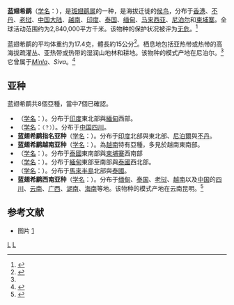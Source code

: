 {{speciesbox
| image = Blue-winged Minla Nalni Uttarakhand India 30.11.2014.jpg
| image_caption = 摄于印度[[北阿坎德邦|北阿坎德邦]]| status = LC
| status_system = IUCN3.1
| status_ref = <ref>{{cite iucn|url=https://www.iucnredlist.org/details/22716576/0 |title=''Minla cyanouroptera'' |author=BirdLife International |author-link=BirdLife International |year=2012 |access-date=26 November 2013|ref=harv}}</ref>
| genus = Actinodura
| species = cyanouroptera
| authority = ([[Brian_Houghton_Hodgson|Hodgson]], 1837)<ref name='id3390'>{{cite web| url =http://www.bioinfo.cn/db05/BjdwSpecies.php?action=view&id=3390| title =蓝翅希鹛| work =《中国动物物种编目数据库》| publisher =中国科学院微生物研究所| author =中国科学院动物研究所| accessdate =2009-04-04| deadurl =yes| archiveurl =https://web.archive.org/web/20140228175722/http://www.bioinfo.cn/db05/BjdwSpecies.php?action=view&id=3390| archivedate =2014-02-28}}</ref>| synonyms =
''Siva cyanouroptera''<br>
''Minla cyanouroptera''
}}

'''蓝翅希鹛'''（[[学名|学名]]：{{lang|la|''Actinodura cyanouroptera''}}），是[[斑翅鹛属|斑翅鹛属]]的一种，是海拔迁徙的[[鸟类迁徙|候鸟]]，分布于[[香港|香港]]、[[不丹|不丹]]、[[老挝|老挝]]、[[中国大陆|中国大陆]]、[[越南|越南]]、[[印度|印度]]、[[泰国|泰国]]、[[缅甸|缅甸]]、[[马来西亚|马来西亚]]、[[尼泊尔|尼泊尔]]和[[柬埔寨|柬埔寨]]。全球活动范围约为2,840,000平方千米。该物种的保护状况被评为[[无危|无危]]。<ref>{{cite web|url=http://www.birdlife.org/datazone/speciesfactsheet.php?id=7993&m=0|title=Minla cyanouroptera|publisher=[[国际鸟盟|BirdLife.org]]|accessdate=2011-06-27}}</ref>

蓝翅希鹛的平均体重约为17.4克，體長約15公分<ref>{{cite book | author = 約翰∙馬敬能, 卡倫∙菲利普斯, 何芬奇著 | title = 中國鳥類野外手冊（A Field Guide to the Birds of China） | publisher = 湖南教育出版社 | isbn = 7-5355-3224-1 | page = pp.419, pl.106（1102）|date=2000年6月}}</ref>。栖息地包括亚热带或热带的高海拔疏灌丛、亚热带或热带的湿润山地林和耕地。该物种的模式产地在尼泊尔。<ref name='id3390'/>
它曾属于''[[Minla|Minla]]''、''Siva''。<ref name=ioc>{{cite web| editor1-last=Gill | editor1-first=Frank| editor2-last=Donsker | editor2-first=David | year=2019 | title=Laughingthrushes and allies | work=World Bird List Version 9.1 | url=http://www.worldbirdnames.org/bow/laughingthrushes/ | publisher=International Ornithologists' Union | accessdate=16 January 2019 }}</ref>

== 亚种 ==
蓝翅希鹛共8個亞種，當中7個已確認。
*（[[学名|学名]]：{{lang|la|''Actinodura cyanouroptera aglae''}}）。分布于[[印度|印度]]東北部與[[緬甸|緬甸]]西部。
*（[[学名|学名]]：{{lang|la|''Actinodura cyanouroptera croizati''}}<small>（？）</small>）。分布于[[中国|中国]][[四川|四川]]。
*'''蓝翅希鹛指名亚种'''（[[学名|学名]]：{{lang|la|''Actinodura cyanouroptera cyanouroptera''}}）。分布于[[印度|印度]]北部與東北部、[[尼泊爾|尼泊爾]]與[[不丹|不丹]]。
*'''蓝翅希鹛越南亚种'''（[[学名|学名]]：{{lang|la|''Actinodura cyanouroptera orientalis''}}）。為[[越南|越南]]特有亞種，多見於越南東南部。
*（[[学名|学名]]：{{lang|la|''Actinodura cyanouroptera rufodorsalis''}}）。分布于[[泰國|泰國]]東南部與[[柬埔寨|柬埔寨]]西南部
*（[[学名|学名]]：{{lang|la|''Actinodura cyanouroptera sordida''}}）。分布于[[緬甸|緬甸]]東部至南部與[[泰國|泰國]]西北部。
*（[[学名|学名]]：{{lang|la|''Actinodura cyanouroptera sordidior''}}）。分布于[[馬來半島|馬來半島]]北部與[[泰國|泰國]]。
*'''蓝翅希鹛西南亚种'''（[[学名|学名]]：{{lang|la|''Actinodura cyanouroptera wingatei''}}）。分布于[[缅甸|缅甸]]、[[泰国|泰国]]、[[老挝|老挝]]、[[越南|越南]]以及[[中国|中国]]的[[四川|四川]]、[[云南|云南]]、[[广西|广西]]、[[湖南|湖南]]、[[海南|海南]]等地。该物种的模式产地在云南昆明。<ref name='id3391'>{{cite web| url =http://www.bioinfo.cn/db05/BjdwSpecies.php?action=view&id=3391| title =蓝翅希鹛西南亚种| work =《中国动物物种编目数据库》| publisher =中国科学院微生物研究所| author =中国科学院动物研究所| accessdate =2009-04-04| deadurl =yes| archiveurl =https://web.archive.org/web/20140228192036/http://www.bioinfo.cn/db05/BjdwSpecies.php?action=view&id=3391| archivedate =2014-02-28}}</ref>

== 参考文献 ==
{{commons category|Minla cyanouroptera}}
{{reflist}}
* 图片 [https://www.liewwkphoto.com/blog/wp-content/uploads/2020/05/Blue-winged-Minla-768x512.png]
{{Taxonbar|from=Q1442540}}

[[Category:斑翅鹛属|L]]
[[Category:1837年描述的鸟类|L]]